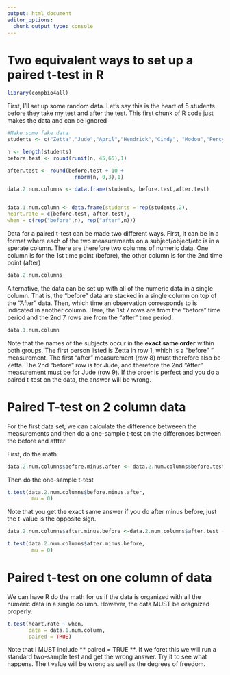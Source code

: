 ```yaml
---
output: html_document
editor_options: 
  chunk_output_type: console
---
```

# Two equivalent ways to set up a paired t-test in R

```r
library(compbio4all)
```



First, I'll set up some random data.  Let's say this is the heart of 5 students before they take my test and after the test.  This first chunk of R code just makes the data and can be ignored

```r
#Make some fake data
students <- c("Zetta","Jude","April","Hendrick","Cindy", "Modou","Percy")

n <- length(students)
before.test <- round(runif(n, 45,65),1)

after.test <- round(before.test + 10 + 
                      rnorm(n, 0,3),1)

data.2.num.columns <- data.frame(students, before.test,after.test)


data.1.num.column <- data.frame(students = rep(students,2),
heart.rate = c(before.test, after.test),
when = c(rep("before",n), rep("after",n)))
```


Data for a paired t-test can be made two different ways.  First, it can be in a format where each of the two measurements on a subject/object/etc is in a sperate column.  There are therefore two columns of numeric data. One column is for the 1st time point (before), the other column is for the 2nd time point (after)

```r
data.2.num.columns
```

Alternative, the data can be set up with all of the numeric data in a single column.  That is, the "before" data are stacked in a single column on top of the "After" data.  Then, which time an observation corresponds to is indicated in another column.  Here, the 1st 7 rows are from the "before" time period and the 2nd 7 rows are from the "after" time period. 
```r
data.1.num.column
```
Note that the names of the subjects occur in the **exact same order** within both groups.  The first person listed is Zetta in row 1, which is a "before" " measurement.  The first "after" measurement  (row 8) must therefore also be Zetta.  The 2nd "before" row is for Jude, and therefore the 2nd "After" measurement must be for Jude (row 9).  If the order is perfect and you do a paired t-test on the data, the answer will be wrong.


# Paired T-test on 2 column data

For the first data set, we can calculate the difference betweeen the measurements and then do a one-sample t-test on the differences between the before and aftter

First, do the math
```r
data.2.num.columns$before.minus.after <- data.2.num.columns$before.test - data.2.num.columns$after.test

```

Then do the one-sample t-test
```r
t.test(data.2.num.columns$before.minus.after,
        mu = 0)
```

Note that you get the exact same answer if you do after minus before, just the t-value is the opposite sign.
```r
data.2.num.columns$after.minus.before <-data.2.num.columns$after.test - data.2.num.columns$before.test

t.test(data.2.num.columns$after.minus.before,
        mu = 0)
```


# Paired t-test on one column of data

We can have R do the math for us if the data is organized with all the numeric data in a single column.  However, the data MUST be oragnized properly.

```r
t.test(heart.rate ~ when, 
       data = data.1.num.column,
       paired = TRUE)
```


Note that I MUST include ** paired = TRUE **.  If we foret this we will run a standard two-sample test and get the wrong answer.  Try it to see what happens.  The t value will be wrong as well as the degrees of freedom.
